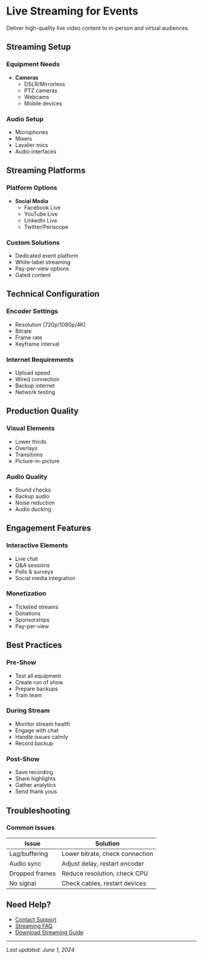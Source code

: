 # Live Streaming for Events

Deliver high-quality live video content to in-person and virtual audiences.

## Streaming Setup

### Equipment Needs
- **Cameras**
  - DSLR/Mirrorless
  - PTZ cameras
  - Webcams
  - Mobile devices

### Audio Setup
- Microphones
- Mixers
- Lavalier mics
- Audio interfaces

## Streaming Platforms

### Platform Options
- **Social Media**
  - Facebook Live
  - YouTube Live
  - LinkedIn Live
  - Twitter/Periscope

### Custom Solutions
- Dedicated event platform
- White-label streaming
- Pay-per-view options
- Gated content

## Technical Configuration

### Encoder Settings
- Resolution (720p/1080p/4K)
- Bitrate
- Frame rate
- Keyframe interval

### Internet Requirements
- Upload speed
- Wired connection
- Backup internet
- Network testing

## Production Quality

### Visual Elements
- Lower thirds
- Overlays
- Transitions
- Picture-in-picture

### Audio Quality
- Sound checks
- Backup audio
- Noise reduction
- Audio ducking

## Engagement Features

### Interactive Elements
- Live chat
- Q&A sessions
- Polls & surveys
- Social media integration

### Monetization
- Ticketed streams
- Donations
- Sponsorships
- Pay-per-view

## Best Practices

### Pre-Show
- Test all equipment
- Create run of show
- Prepare backups
- Train team

### During Stream
- Monitor stream health
- Engage with chat
- Handle issues calmly
- Record backup

### Post-Show
- Save recording
- Share highlights
- Gather analytics
- Send thank yous

## Troubleshooting

### Common Issues
| Issue | Solution |
|-------|----------|
| Lag/buffering | Lower bitrate, check connection |
| Audio sync | Adjust delay, restart encoder |
| Dropped frames | Reduce resolution, check CPU |
| No signal | Check cables, restart devices |

## Need Help?
- [Contact Support](#)
- [Streaming FAQ](/troubleshooting/faq#streaming)
- [Download Streaming Guide](#)

---
*Last updated: June 1, 2024*

